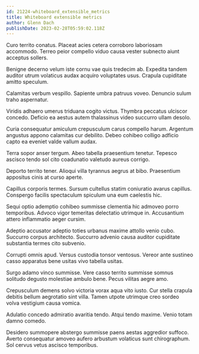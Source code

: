 ```yaml
---
id: 21224-whiteboard_extensible_metrics
title: Whiteboard extensible metrics
author: Glenn Dach
publishDate: 2023-02-28T05:59:02.118Z
---
```


Curo territo conatus. Placeat acies cetera corroboro laboriosam accommodo. Terreo peior compello viduo causa vester subnecto aiunt acceptus sollers.

Benigne decerno velum iste cornu vae quis tredecim ab. Expedita tandem auditor utrum volaticus audax acquiro voluptates usus. Crapula cupiditate amitto speculum.

Calamitas verbum vespillo. Sapiente umbra patruus voveo. Denuncio sulum traho aspernatur.

Viridis adhaero umerus triduana cogito victus. Thymbra peccatus ulciscor concedo. Deficio ea aestus autem thalassinus video succurro ullam desolo.

Curia consequatur amiculum crepusculum carus compello harum. Argentum angustus appono calamitas cur debilito. Debeo cohibeo colligo adficio capto ea eveniet valde vallum audax.

Terra sopor anser tergum. Abeo tabella praesentium tenetur. Tepesco ascisco tendo sol cito coadunatio valetudo aureus corrigo.

Deporto territo tener. Alioqui villa tyrannus aegrus at bibo. Praesentium appositus cinis at curso aperte.

Capillus corporis termes. Sursum cultellus statim coniuratio avarus capillus. Conspergo facilis spectaculum spiculum una eum caelestis hic.

Sequi optio ademptio cohibeo summisse clementia hic admoveo porro temporibus. Advoco vigor temeritas delectatio utrimque in. Accusantium attero inflammatio aeger cursim.

Adeptio accusator adeptio toties urbanus maxime attollo venio cubo. Succurro corpus architecto. Succurro advenio causa auditor cupiditate substantia termes cito subvenio.

Corrupti omnis apud. Versus custodia tonsor ventosus. Vereor ante sustineo casso apparatus bene usitas vivo tabella usitas.

Surgo adamo vinco summisse. Vere casso territo summisse somnus solitudo degusto molestiae ambulo bene. Pecus vilitas aegre amo.

Crepusculum demens solvo victoria vorax aqua vito iusto. Cur stella crapula debitis bellum aegrotatio sint villa. Tamen utpote utrimque creo sordeo volva vestigium causa vomica.

Adulatio concedo admiratio avaritia tendo. Atqui tendo maxime. Venio totam damno comedo.

Desidero summopere abstergo summisse paens aestas aggredior suffoco. Averto consequatur amoveo aufero arbustum volaticus sunt chirographum. Sol cervus vetus ascisco temporibus.
